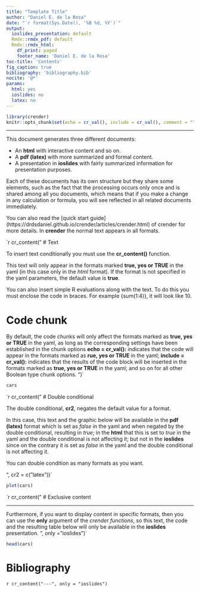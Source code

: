```yaml
---
title: "Template Title"
author: "Daniel E. de la Rosa"
date: "`r format(Sys.Date(), '%B %d, %Y')`"
output: 
  ioslides_presentation: default
  Rmdx::rmdx_pdf: default
  Rmdx::rmdx_html:
    df_print: paged
    footer_name: 'Daniel E. de la Rosa'
toc-title: 'Contents'
fig_caption: true
bibliography: 'bibliography.bib' 
nocite: '@*' 
params:
  html: yes
  ioslides: no
  latex: no
---
```


```r
library(crender)
knitr::opts_chunk$set(echo = cr_val(), include = cr_val(), comment = "")
```

---

This document generates three different documents:

* An __html__ with interactive content and so on.
* A __pdf (latex) __ with more summarized and formal content.
* A presentation in __ioslides__ with fairly summarized information for presentation purposes.

Each of these documents has its own structure but they share some elements, such as the fact that the processing occurs only once and is shared among all you documents, which means that if you make a change in any calculation or formula, you will see reflected in all related documents immediately.

You can also read the [quick start guide] (https://drdsdaniel.github.io/crender/articles/crender.html) of crender for more details.
In __crender__ the normal text appears in all formats.

`r cr_content("
# Text

To insert text conditionally you must use the __cr_content()__ function.

This text will only appear in the formats marked __true, yes or TRUE__ in the yaml (in this case only in the _html_ format). If the format is not specified in the yaml parameters, the default value is __true__.

You can also insert simple R evaluations along with the text. To do this you must enclose the code in braces. For example {sum(1:4)}, it will look like 10.

# Code chunk

By default, the code chunks will only affect the formats marked as __true, yes or TRUE__ in the yaml, as long as the corresponding settings have been established in the chunk options __echo = cr_val():__ indicates that the code will appear in the formats marked as __rue, yes or TRUE__ in the yaml; __include = cr_val():__ indicates that the results of the code block will be inserted in the formats marked as __true, yes or TRUE__ in the yaml; and so on for all other Boolean type chunk options.
")`

```r
cars
```

`r cr_content("
# Double conditional

The double conditional, __cr2__, negates the default value for a format. 

In this case, this text and the graphic below will be available in the __pdf (latex)__ format which is set as _false_ in the yaml and when negated by the double conditional, resulting in _true_; in the __html__ that this is set to _true_ in the yaml and the double conditional is not affecting it; but not in the __ioslides__ since on the contrary it is set as _false_ in the yaml and the double conditional is not affecting it.

You can double condition as many formats as you want.

", cr2 = c("latex"))`

```r
plot(cars)
```

`r cr_content("
# Exclusive content

---

Furthermore, if you want to display content in specific formats, then you can use the __only__ argument of the _crender functions_, so this text, the code and the resulting table below will only be available in the __ioslides__ presentation.
", only = "ioslides")`

```r
head(cars)
```

# Bibliography {-}

`r cr_content("---", only = "ioslides")`

